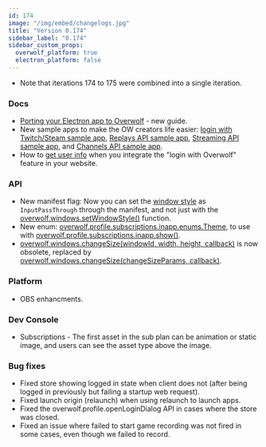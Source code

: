 ```yaml
---
id: 174
image: "/img/embed/changelogs.jpg"
title: "Version 0.174"
sidebar_label: "0.174"
sidebar_custom_props:
  overwolf_platform: true
  electron_platform: false
---
```


* Note that iterations 174 to 175 were combined into a single iteration. 

### Docs

* [Porting your Electron app to Overwolf](/topics/best-practices/electron-migration) - new guide.
* New sample apps to make the OW creators life easier: [login with Twitch/Steam sample app](/topics/integrations/login-with-twitch), [Replays API sample app](/api/media/replays#sample-app), [Streaming API sample app](/api/streaming#sample-app), and [Channels API sample app](/tools/developers-console/all-applications/release-management#app-channels-sample-app).
* How to [get user info](/topics/integrations/login-with-overwolf#get-user-info-from-token) when you integrate the "login with Overwolf" feature in your website.

### API
 
 * New manifest flag: Now you can set the [window style](/api/manifest#windows-style) as `InputPassThrough` through the manifest, and not just with the [overwolf.windows.setWindowStyle()](/api/windows#setwindowstylewindowid-style-callback) function.
 * New enum: [overwolf.profile.subscriptions.inapp.enums.Theme](/api/profile/subscriptions/inapp#theme-enum), to use with [overwolf.profile.subscriptions.inapp.show()](/api/profile/subscriptions/inapp#showplanid-theme).  
 * [overwolf.windows.changeSize(windowId, width, height, callback)](/api/windows#changesizewindowid-width-height-callback) is now obsolete, replaced by [overwolf.windows.changeSize(changeSizeParams, callback)](/api/windows#changesizechangesizeparams-callback).

### Platform

* OBS enhancments.

### Dev Console

* Subscriptions - The first asset in the sub plan can be animation or static image, and users can see the asset type above the image.

### Bug fixes

* Fixed store showing logged in state when client does not (after being logged in previously but failing a startup web request).
* Fixed launch origin (relaunch) when using relaunch to launch apps.
* Fixed the overwolf.profile.openLoginDialog API in cases where the store was closed.
* Fixed an issue where failed to start game recording was not fired in some cases, even though we failed to record.

